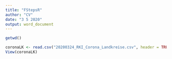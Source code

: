 ```yaml
---
title: "FStepsR"
author: "CV"
date: "3 5 2020"
output: word_document
---
```


```r
getwd()
```
```r
coronaLK <- read.csv("20200324_RKI_Corona_Landkreise.csv", header = TRUE, nrows = 413)
View(coronaLK)
```

